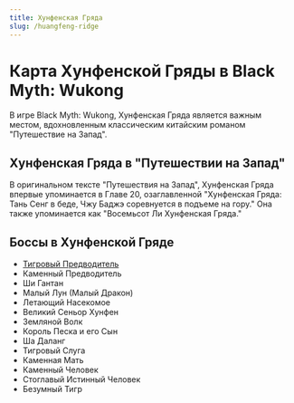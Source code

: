 ```yaml
---
title: Хунфенская Гряда
slug: /huangfeng-ridge
---
```


# Карта Хунфенской Гряды в Black Myth: Wukong

В игре Black Myth: Wukong, Хунфенская Гряда является важным местом, вдохновленным классическим китайским романом "Путешествие на Запад".

## Хунфенская Гряда в "Путешествии на Запад"

В оригинальном тексте "Путешествия на Запад", Хунфенская Гряда впервые упоминается в Главе 20, озаглавленной "Хунфенская Гряда: Тань Сенг в беде, Чжу Баджэ соревнуется в подъеме на гору." Она также упоминается как "Восемьсот Ли Хунфенская Гряда."

## Боссы в Хунфенской Гряде

- [Тигровый Предводитель](/docs/tiger-vanguard)
- Каменный Предводитель
- Ши Гантан
- Малый Лун (Малый Дракон)
- Летающий Насекомое
- Великий Сеньор Хунфен
- Земляной Волк
- Король Песка и его Сын
- Ша Даланг
- Тигровый Слуга
- Каменная Мать
- Каменный Человек
- Стоглавый Истинный Человек
- Безумный Тигр